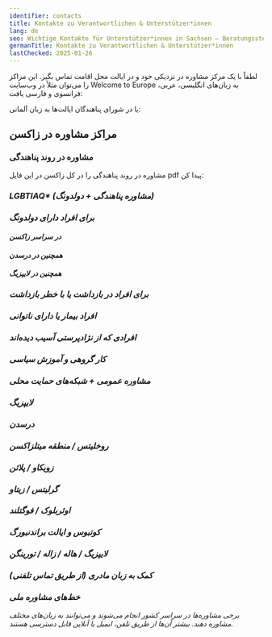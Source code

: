 ```yaml
---
identifier: contacts
title: Kontakte zu Verantwortlichen & Unterstützer*innen
lang: de
seo: Wichtige Kontakte für Unterstützer*innen in Sachsen – Beratungsstellen, Behörden, Gerichte und politische Ansprechpersonen für Menschen mit Abschiebegefahr.
germanTitle: Kontakte zu Verantwortlichen & Unterstützer*innen
lastChecked: 2025-01-26
---
```


لطفاً با یک مرکز مشاوره در نزدیکی خود و در ایالت محل اقامت تماس بگیر.
این مراکز را می‌توان مثلاً در وب‌سایت Welcome to Europe به زبان‌های انگلیسی، عربی، فرانسوی و فارسی یافت:
<ExternalShortLink identifier="w2eu_contacts" />

یا در شورای پناهندگان ایالت‌ها به زبان آلمانی:
<ExternalShortLink identifier="fluechtlingsraete" />

## مراکز مشاوره در زاکسن

### مشاوره در روند پناهندگی

مشاوره در روند پناهندگی را در کل زاکسن در این فایل pdf پیدا کن:
<ExternalShortLink identifier="sfr_avbpdf" />

<Address identifier="sfr_avb" />
<Address identifier="rlc_dresden" />
<Address identifier="rlc_leipzig" />

### LGBTIAQ* (مشاوره پناهندگی + دولدونگ)

<Address identifier="gerede_dresden" />
<Address identifier="rosalinde" />
<Address identifier="lsvd_chemnitz" />

### برای افراد دارای دولدونگ

#### در سراسر زاکسن

<Address identifier="sfr_perspectives" />

#### همچنین در درسدن

<Address identifier="sfr_perspektive_bleiberecht" />
<Address identifier="rlc_dresden" />

#### همچنین در لایپزیگ

<Address identifier="rlc_leipzig" />
<Address identifier="space_leipzig" />

### برای افراد در بازداشت یا با خطر بازداشت

<Address identifier="sfr_absh" />
<Address identifier="rlc_dresden" />
<Address identifier="rlc_leipzig" />

### افراد بیمار یا دارای ناتوانی

<Address identifier="zebra_leipzig" />
<Address identifier="diakonie_chemnitz" />
<Address identifier="diakonie_zwickau" />

### افرادی که از نژادپرستی آسیب دیده‌اند

<Address identifier="response" />
<Address identifier="adas" />

### کار گروهی و آموزش سیاسی

<Address identifier="kufa" />
<Address identifier="rosalinde" />
<Address identifier="dghilfe" />

### مشاوره عمومی + شبکه‌های حمایت محلی

<Address identifier="kralle" />
<Address identifier="boncourage" />
<Address identifier="kanthaus" />

### لایپزیگ

<Address identifier="ag_no" />
<Address identifier="mepha" />
<Address identifier="riass" />

### درسدن

<Address identifier="sankt_petri" />
<Address identifier="dresden_weltoffen" />

### روخلیتس / منطقه میتلزاکسن

<Address identifier="mira" />

### زویکاو / پلائن

<Address identifier="asa_zwickau" />

### گرلیتس / زیتاو

<Address identifier="fabrik_gorlitz" />

### اوئربلوک / فوگتلند

<Address identifier="asa_vogtland" />

### کوتبوس و ایالت براندنبورگ

<Address identifier="cisi" />

### لایپزیگ / هاله / زاله / تورینگن

<Address identifier="zusammenleben" />

### کمک به زبان مادری (از طریق تماس تلفنی)

<Address identifier="amica" />

### خط‌های مشاوره ملی

برخی مشاوره‌ها در سراسر کشور انجام می‌شوند و می‌توانند به زبان‌های مختلف مشاوره دهند.
بیشتر آن‌ها از طریق تلفن، ایمیل یا آنلاین قابل دسترسی هستند.

<Address identifier="asyl_telefonberatung" />

<Address identifier="sfi" />

<Address identifier="mbeon" />

<Address identifier="asylkoordination" />

<Address identifier="migrationsrat" />

<Address identifier="baf" />

<Address identifier="baf_sachsen" />

<Address identifier="pro_asyl" />

<Address identifier="medibueros" />

<Address identifier="therapienetzwerk" />

<Address identifier="romane_apsa" />

<Address identifier="tbb" />

<Address identifier="tbb_asyl" />

<Address identifier="tbb_ukraine" />

<Address identifier="tbb_duldung" />

<Address identifier="tbb_lgbtiq" />

<Address identifier="tbb_diskriminierung" />

<Address identifier="tbb_antiziganismus" />

<Address identifier="tbb_beratung" />

<Address identifier="tbb_sozialberatung" />

<Address identifier="tbb_allgemein" />

<Address identifier="tbb_rassismus" />

<Address identifier="tbb_ausbildung" />

<Address identifier="tbb_frauen" />

<Address identifier="tbb_migration" />

<Address identifier="tbb_jugend" />

<Address identifier="tbb_schutz" />